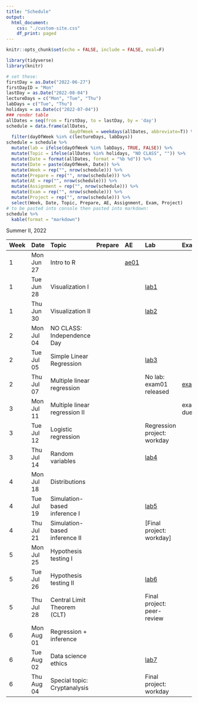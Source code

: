 ```yaml
---
title: "Schedule"
output:
  html_document:
    css: "./custom-site.css"
    df_print: paged
---
```


```r
knitr::opts_chunk$set(echo = FALSE, include = FALSE, eval=F)
```

```r
library(tidyverse)
library(knitr)
```

```r
# set these:
firstDay = as.Date("2022-06-27")
firstDayID = "Mon"
lastDay = as.Date("2022-08-04")
lectureDays = c("Mon", "Tue", "Thu")
labDays = c("Tue", "Thu")
holidays = as.Date(c("2022-07-04"))
### render table
allDates = seq(from = firstDay, to = lastDay, by = 'day')
schedule = data.frame(allDates,
                        dayOfWeek = weekdays(allDates, abbreviate=T)) %>%
  filter(dayOfWeek %in% c(lectureDays, labDays))
schedule = schedule %>%
  mutate(lab = ifelse(dayOfWeek %in% labDays, TRUE, FALSE)) %>%
  mutate(Topic = ifelse(allDates %in% holidays, "NO CLASS", "")) %>%
  mutate(Date = format(allDates, format = "%b %d")) %>%
  mutate(Date = paste(dayOfWeek, Date)) %>%
  mutate(Week = rep("", nrow(schedule))) %>%
  mutate(Prepare = rep("", nrow(schedule))) %>%
  mutate(AE = rep("", nrow(schedule))) %>%
  mutate(Assignment = rep("", nrow(schedule))) %>%
  mutate(Exam = rep("", nrow(schedule))) %>%
  mutate(Project = rep("", nrow(schedule))) %>%
  select(Week, Date, Topic, Prepare, AE, Assignment, Exam, Project)
# to be pasted into console then pasted into markdown:
schedule %>%
  kable(format = "markdown")
```

Summer II, 2022

|Week |Date       |Topic    |Prepare |AE |Lab |Exam |Project |
|:----|:----------|:--------|:-------|:--|:----------|:----|:-------|
|   1  |Mon Jun 27 |  Intro to R       |        |[ae01](/static/static/appex/ae1.html)   |           |     |        |
|  1   |Tue Jun 28 |  Visualization I       |        | | [lab1]()             |     |        |
|  1   |Thu Jun 30 |  Visualization II       |        | | [lab2]()             |     |        |
|  2   |Mon Jul 04 |NO CLASS: Independence Day |        |   |           |     |        |
|  2   |Tue Jul 05 | Simple Linear Regression        |     | | [lab3]()            |     |        |
|  2   |Thu Jul 07 | Multiple linear regression        |        | | No lab: exam01 released           |  [exam01]()   |        |
|  3   |Mon Jul 11 | Multiple linear regression II       |        |   |           |  exam01 due   |        |
|  3   |Tue Jul 12 | Logistic regression         |        | |  Regression project: workday         |     |        |
|  3   |Thu Jul 14 | Random variables       |        | | [lab4]()              |     |        |
|  4   |Mon Jul 18 | Distributions         |        |   |           |     |        |
|  4   |Tue Jul 19 | Simulation-based inference I       |        |  | [lab5]()              |     |        |
|  4   |Thu Jul 21 | Simulation-based inference II         |        | | [Final project: workday]              |     |        |
|  5   |Mon Jul 25 | Hypothesis testing I        |        |   |           |     |        |
|  5   |Tue Jul 26 | Hypothesis testing II        |        | | [lab6]()              |     |        |
|  5   |Thu Jul 28 | Central Limit Theorem (CLT)       |        |  | Final project: peer-review             |     |        |
|  6   |Mon Aug 01 | Regression + inference        |        |   |           |     |        |
|  6   |Tue Aug 02 | Data science ethics        |        | | [lab7]()           |     |        |
|  6   |Thu Aug 04 | Special topic: Cryptanalysis       |        | | Final project: workday             |     |        |